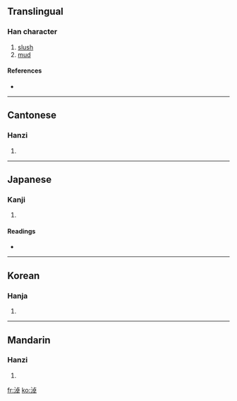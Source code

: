 ==Translingual==

===Han character===
{{Han char|rn=85|rad=水|as=08|sn=11|four=3114<sub>7</sub>|canj=水卜日十 (EYAJ)}}

# [[slush]]
# [[mud]]

====References====
* {{Han ref|kx=0629.270|dkj=17639|dj=1031.170|hdz=31647.070|uh=6DD6|ud=28118|bh=D5EF|bd=54767}}

----

==Cantonese==

===Hanzi===
{{yue-hanzi|jyut=|y=naau6}}

# {{defn|Cantonese}}

----

==Japanese==

===Kanji===
{{ja-kanji|grade=|rs=水08}}

# {{defn|Japanese}}

====Readings====
* {{ja-readings|on=[[どう]] (dō), [[にょう]] (nyō)|kun=[[どる]] (doru)}}

----

==Korean==

===Hanja===
{{ko-hanja|hangeul=뇨>요|eumhun=|rv=nyo>yo|mr=nyo>yo|y=nyo>yo}}

# {{defn|Korean}}

----

==Mandarin==

===Hanzi===
{{cmn-hanzi|pin=[[nào]] ([[nao4]])|wg=nao<sup>4</sup>}}

# {{defn|Mandarin}}

[[fr:淖]]
[[ko:淖]]